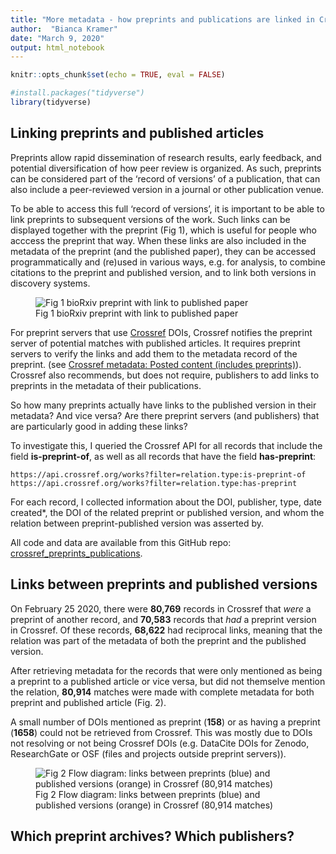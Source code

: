```yaml
---
title: "More metadata - how preprints and publications are linked in Crossref"
author:  "Bianca Kramer"
date: "March 9, 2020"
output: html_notebook
---
```

```r
knitr::opts_chunk$set(echo = TRUE, eval = FALSE)
```

```r
#install.packages("tidyverse")
library(tidyverse)
```

## Linking preprints and published articles

Preprints allow rapid dissemination of research results, early feedback, and potential diversification of how peer review is organized. As such, preprints can be considered part of the 'record of versions' of a publication, that can also include a peer-reviewed version in a journal or other publication venue.  

To be able to access this full 'record of versions', it is important to be able to link preprints to subsequent versions of the work. Such links can be displayed together with the preprint (Fig 1), which is useful for people who acccess the preprint that way. When these links are also included in the metadata of the preprint (and the published paper), they can be accessed programmatically and (re)used in various ways, e.g. for analysis, to combine citations to the preprint and published version, and to link both versions in discovery systems.

![Fig 1 bioRxiv preprint with link to published paper ](https://github.com/bmkramer/crossref_preprints_publications/raw/master/img/bioRxiv_link.png "Biorxiv example - link to published version")

For preprint servers that use [Crossref](https://crossref.org) DOIs, Crossref notifies the preprint server of potential matches with published articles. It requires preprint servers to verify the links and add them to the metadata record of the preprint. 
(see [Crossref metadata: Posted content (includes preprints)](https://support.crossref.org/hc/en-us/articles/213126346-Posted-content-includes-preprints#assoc)). Crossref also recommends, but does not require, publishers to add links to preprints in the metadata of their publications.

So how many preprints actually have links to the published version in their metadata? And vice versa? Are there preprint servers (and publishers) that are particularly good in adding these links? 

To investigate this, I queried the Crossref API for all records that include the field **is-preprint-of**, as well as all records that have the field **has-preprint**:

```{}
https://api.crossref.org/works?filter=relation.type:is-preprint-of
https://api.crossref.org/works?filter=relation.type:has-preprint
```

For each record, I collected information about the DOI, publisher, type, date created*, the DOI of the related preprint or published version, and whom the relation between preprint-published version was asserted by.

All code and data are available from this GitHub repo: [crossref_preprints_publications](https://github.com/bmkramer/crossref_preprints_publications).

## Links between preprints and published versions
On February 25 2020, there were **80,769** records in Crossref that *were* a preprint of another record, and **70,583** records that *had* a preprint version in Crossref. Of these records, **68,622** had reciprocal links, meaning that the relation was part of the metadata of both the preprint and the published version.  

After retrieving metadata for the records that were only mentioned as being a preprint to a published article or vice versa, but did not themselve mention the relation, **80,914** matches were made with complete metadata for both preprint and published article (Fig. 2). 

A small number of DOIs mentioned as preprint (**158**) or as having a preprint (**1658**) could not be retrieved from Crossref. This was mostly due to DOIs not resolving or not being Crossref DOIs (e.g. DataCite DOIs for Zenodo, ResearchGate or OSF (files and projects outside preprint servers)).

![Fig 2 Flow diagram: links between preprints (blue) and published versions (orange) in Crossref (80,914 matches) ](https://github.com/bmkramer/crossref_preprints_publications/raw/master/img/sankey1.png "Crossref: preprints and published versions")

## Which preprint archives? Which publishers? 